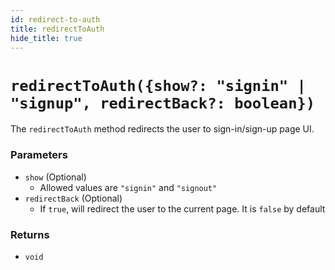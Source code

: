 ```yaml
---
id: redirect-to-auth
title: redirectToAuth
hide_title: true
---
```


<!-- COPY DOCS -->
<!-- ./auth-react/emailpassword/redirect-to-auth.mdx -->

# `redirectToAuth({show?: "signin" | "signup", redirectBack?: boolean})`

The `redirectToAuth` method redirects the user to sign-in/sign-up page UI.

### Parameters
- `show` (Optional)
    - Allowed values are `"signin"` and `"signout"`
- `redirectBack` (Optional)
    - If `true`, will redirect the user to the current page. It is `false` by default

### Returns
- `void`
